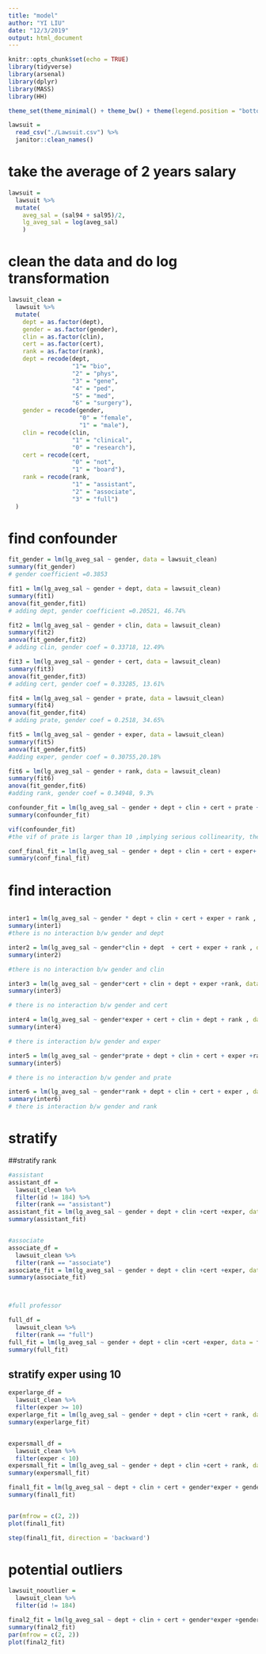 ```yaml
---
title: "model"
author: "YI LIU"
date: "12/3/2019"
output: html_document
---
```


```r
knitr::opts_chunk$set(echo = TRUE)
library(tidyverse)
library(arsenal)
library(dplyr)
library(MASS)
library(HH)

theme_set(theme_minimal() + theme_bw() + theme(legend.position = "bottom"))
```

```r
lawsuit = 
  read_csv("./Lawsuit.csv") %>% 
  janitor::clean_names()
```

# take the average of 2 years salary

```r
lawsuit = 
  lawsuit %>% 
  mutate(
    aveg_sal = (sal94 + sal95)/2,
    lg_aveg_sal = log(aveg_sal)
    )
```

# clean the data and do log transformation

```r
lawsuit_clean =
  lawsuit %>% 
  mutate(
    dept = as.factor(dept),
    gender = as.factor(gender),
    clin = as.factor(clin),
    cert = as.factor(cert),
    rank = as.factor(rank),
    dept = recode(dept, 
                  "1"= "bio",
                  "2" = "phys",
                  "3" = "gene",
                  "4" = "ped",
                  "5" = "med", 
                  "6" = "surgery"),
    gender = recode(gender, 
                    "0" = "female",
                    "1" = "male"),
    clin = recode(clin, 
                  "1" = "clinical",
                  "0" = "research"),
    cert = recode(cert, 
                  "0" = "not",
                  "1" = "board"),
    rank = recode(rank, 
                  "1" = "assistant",
                  "2" = "associate",
                  "3" = "full")
  ) 


```


# find confounder

```r
fit_gender = lm(lg_aveg_sal ~ gender, data = lawsuit_clean)
summary(fit_gender)
# gender coefficient =0.3853

fit1 = lm(lg_aveg_sal ~ gender + dept, data = lawsuit_clean)
summary(fit1)
anova(fit_gender,fit1)
# adding dept, gender coefficient =0.20521, 46.74%

fit2 = lm(lg_aveg_sal ~ gender + clin, data = lawsuit_clean)
summary(fit2)
anova(fit_gender,fit2)
# adding clin, gender coef = 0.33718, 12.49%

fit3 = lm(lg_aveg_sal ~ gender + cert, data = lawsuit_clean)
summary(fit3)
anova(fit_gender,fit3)
# adding cert, gender coef = 0.33285, 13.61%

fit4 = lm(lg_aveg_sal ~ gender + prate, data = lawsuit_clean)
summary(fit4)
anova(fit_gender,fit4)
# adding prate, gender coef = 0.2518, 34.65%

fit5 = lm(lg_aveg_sal ~ gender + exper, data = lawsuit_clean)
summary(fit5)
anova(fit_gender,fit5)
#adding exper, gender coef = 0.30755,20.18%

fit6 = lm(lg_aveg_sal ~ gender + rank, data = lawsuit_clean)
summary(fit6)
anova(fit_gender,fit6)
#adding rank, gender coef = 0.34948, 9.3%

confounder_fit = lm(lg_aveg_sal ~ gender + dept + clin + cert + prate + exper + rank, data = lawsuit_clean)
summary(confounder_fit)

vif(confounder_fit)
#the vif of prate is larger than 10 ,implying serious collinearity, then we drop prate

conf_final_fit = lm(lg_aveg_sal ~ gender + dept + clin + cert + exper+ rank, data = lawsuit_clean)
summary(conf_final_fit)


```

# find interaction

```r

```


```r
inter1 = lm(lg_aveg_sal ~ gender * dept + clin + cert + exper + rank , data = lawsuit_clean)
summary(inter1)
#there is no interaction b/w gender and dept

inter2 = lm(lg_aveg_sal ~ gender*clin + dept  + cert + exper + rank , data = lawsuit_clean)
summary(inter2)

#there is no interaction b/w gender and clin

inter3 = lm(lg_aveg_sal ~ gender*cert + clin + dept + exper +rank, data = lawsuit_clean)
summary(inter3)

# there is no interaction b/w gender and cert

inter4 = lm(lg_aveg_sal ~ gender*exper + cert + clin + dept + rank , data = lawsuit_clean)
summary(inter4)

# there is interaction b/w gender and exper

inter5 = lm(lg_aveg_sal ~ gender*prate + dept + clin + cert + exper +rank , data = lawsuit_clean)
summary(inter5)

# there is no interaction b/w gender and prate

inter6 = lm(lg_aveg_sal ~ gender*rank + dept + clin + cert + exper , data = lawsuit_clean)
summary(inter6)
# there is interaction b/w gender and rank

```

# stratify

##stratify rank
```r
#assistant
assistant_df =
  lawsuit_clean %>%
  filter(id != 184) %>% 
  filter(rank == "assistant")
assistant_fit = lm(lg_aveg_sal ~ gender + dept + clin +cert +exper, data = assistant_df)
summary(assistant_fit)


#associate
associate_df =
  lawsuit_clean %>% 
  filter(rank == "associate")
associate_fit = lm(lg_aveg_sal ~ gender + dept + clin +cert +exper, data = associate_df)
summary(associate_fit)



#full professor

full_df =
  lawsuit_clean %>% 
  filter(rank == "full")
full_fit = lm(lg_aveg_sal ~ gender + dept + clin +cert +exper, data = full_df)
summary(full_fit)


```

## stratify exper using 10

```r
experlarge_df = 
  lawsuit_clean %>% 
  filter(exper >= 10)
experlarge_fit = lm(lg_aveg_sal ~ gender + dept + clin +cert + rank, data = experlarge_df)
summary(experlarge_fit)


expersmall_df = 
  lawsuit_clean %>% 
  filter(exper < 10)
expersmall_fit = lm(lg_aveg_sal ~ gender + dept + clin +cert + rank, data = expersmall_df)
summary(expersmall_fit)
```




```r
final1_fit = lm(lg_aveg_sal ~ dept + clin + cert + gender*exper + gender * rank, data = lawsuit_clean)
summary(final1_fit)


par(mfrow = c(2, 2))
plot(final1_fit)

step(final1_fit, direction = 'backward')
```


# potential outliers

```r
lawsuit_nooutlier = 
  lawsuit_clean %>% 
  filter(id != 184)

final2_fit = lm(lg_aveg_sal ~ dept + clin + cert + gender*exper +gender*rank, data = lawsuit_nooutlier)
summary(final2_fit)
par(mfrow = c(2, 2))
plot(final2_fit)
```


